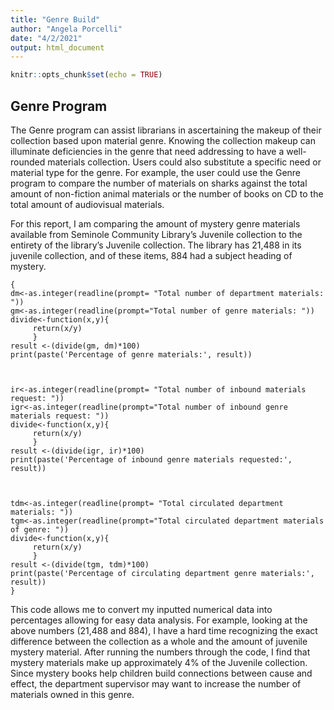 ---
title: "Genre Build"
author: "Angela Porcelli"
date: "4/2/2021"
output: html_document
---

```{r setup, include=FALSE}
knitr::opts_chunk$set(echo = TRUE)
```

## Genre Program

The Genre program can assist librarians in ascertaining the makeup of their collection based upon material genre. Knowing the collection makeup can illuminate deficiencies in the genre that need addressing to have a well-rounded materials collection. Users could also substitute a specific need or material type for the genre. For example, the user could use the Genre program to compare the number of materials on sharks against the total amount of non-fiction animal materials or the number of books on CD to the total amount of audiovisual materials.

For this report, I am comparing the amount of mystery genre materials available from Seminole Community Library’s Juvenile collection to the entirety of the library’s Juvenile collection. The library has 21,488 in its juvenile collection, and of these items, 884 had a subject heading of mystery. 

```  
{
dm<-as.integer(readline(prompt= "Total number of department materials: "))
gm<-as.integer(readline(prompt="Total number of genre materials: "))
divide<-function(x,y){
     return(x/y)
     }
result <-(divide(gm, dm)*100)
print(paste('Percentage of genre materials:', result))



ir<-as.integer(readline(prompt= "Total number of inbound materials request: "))
igr<-as.integer(readline(prompt="Total number of inbound genre materials request: "))
divide<-function(x,y){
     return(x/y)
     }
result <-(divide(igr, ir)*100)
print(paste('Percentage of inbound genre materials requested:', result))
 
 
 
tdm<-as.integer(readline(prompt= "Total circulated department materials: "))
tgm<-as.integer(readline(prompt="Total circulated department materials of genre: "))
divide<-function(x,y){
     return(x/y)
     }
result <-(divide(tgm, tdm)*100)
print(paste('Percentage of circulating department genre materials:', result))
}
```

This code allows me to convert my inputted numerical data into percentages allowing for easy data analysis. For example, looking at the above numbers (21,488 and 884), I have a hard time recognizing the exact difference between the collection as a whole and the amount of juvenile mystery material. After running the numbers through the code, I find that mystery materials make up approximately 4% of the Juvenile collection. Since mystery books help children build connections between cause and effect, the department supervisor may want to increase the number of materials owned in this genre.  
